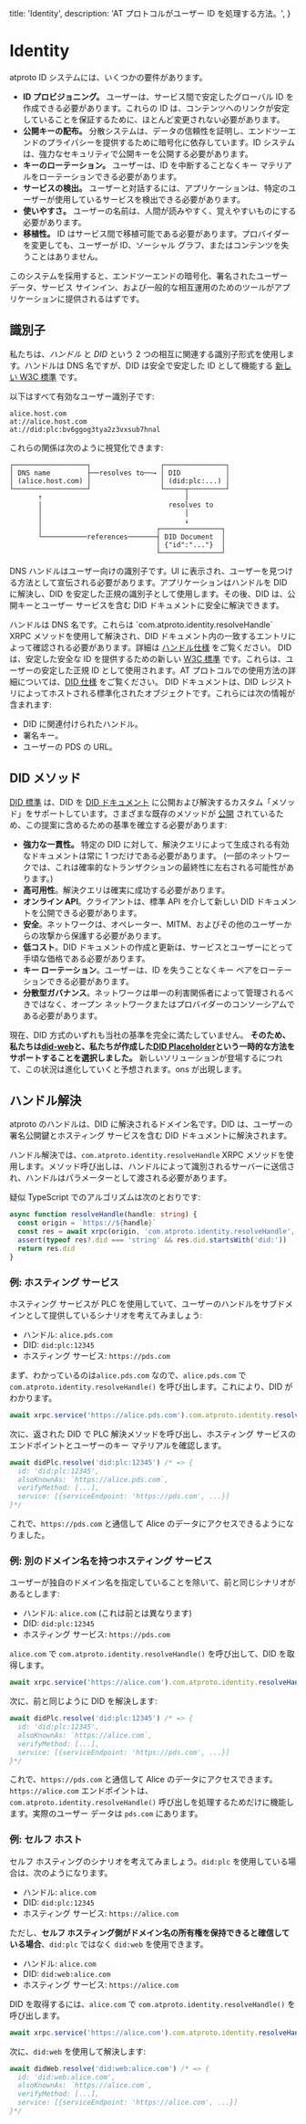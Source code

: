 
title: 'Identity',
description:
'AT プロトコルがユーザー ID を処理する方法。',
}

# Identity

atproto ID システムには、いくつかの要件があります。

* **ID プロビジョニング。** ユーザーは、サービス間で安定したグローバル ID を作成できる必要があります。これらの ID は、コンテンツへのリンクが安定していることを保証するために、ほとんど変更されない必要があります。
* **公開キーの配布。** 分散システムは、データの信頼性を証明し、エンドツーエンドのプライバシーを提供するために暗号化に依存しています。ID システムは、強力なセキュリティで公開キーを公開する必要があります。
* **キーのローテーション。** ユーザーは、ID を中断することなくキー マテリアルをローテーションできる必要があります。
* **サービスの検出。** ユーザーと対話するには、アプリケーションは、特定のユーザーが使用しているサービスを検出できる必要があります。
* **使いやすさ。** ユーザーの名前は、人間が読みやすく、覚えやすいものにする必要があります。
* **移植性。** ID はサービス間で移植可能である必要があります。プロバイダーを変更しても、ユーザーが ID、ソーシャル グラフ、またはコンテンツを失うことはありません。

このシステムを採用すると、エンドツーエンドの暗号化、署名されたユーザー データ、サービス サインイン、および一般的な相互運用のためのツールがアプリケーションに提供されるはずです。

## 識別子

私たちは、_ハンドル_ と _DID_ という 2 つの相互に関連する識別子形式を使用します。ハンドルは DNS 名ですが、DID は安全で安定した ID として機能する [新しい W3C 標準](https://www.w3.org/TR/did-core/) です。

以下はすべて有効なユーザー識別子です:

```
alice.host.com
at://alice.host.com
at://did:plc:bv6ggog3tya2z3vxsub7hnal
```

これらの関係は次のように視覚化できます:

```
┌──────────────────┐                 ┌───────────────┐
│ DNS name         ├──resolves to──→ │ DID           │
│ (alice.host.com) │                 │ (did:plc:...) │
└──────────────────┘                 └─────┬─────────┘
       ↑                                   │
       │                               resolves to
       │                                   │
       │                                   ↓
       │                            ┌───────────────┐
       └───────────references───────┤ DID Document  │
                                    │ {"id":"..."}  │
                                    └───────────────┘
```

DNS ハンドルはユーザー向けの識別子です。UI に表示され、ユーザーを見つける方法として宣伝される必要があります。アプリケーションはハンドルを DID に解決し、DID を安定した正規の識別子として使用します。その後、DID は、公開キーとユーザー サービスを含む DID ドキュメントに安全に解決できます。

<DescriptionList>
<Description title="Handles">ハンドルは DNS 名です。これらは `com.atproto.identity.resolveHandle` XRPC メソッドを使用して解決され、DID ドキュメント内の一致するエントリによって確認される必要があります。詳細は <a href="/specs/handle">ハンドル仕様</a> をご覧ください。</Description>
<Description title="DID">DID は、安定した安全な ID を提供するための新しい <a href="https://www.w3.org/TR/did-core/">W3C 標準</a> です。これらは、ユーザーの安定した正規 ID として使用されます。AT プロトコルでの使用方法の詳細については、<a href="/specs/did">DID 仕様</a> をご覧ください。</Description>
<Description title="DID ドキュメント">
DID ドキュメントは、DID レジストリによってホストされる標準化されたオブジェクトです。これらには次の情報が含まれます:
<ul>
<li>DID に関連付けられたハンドル。</li>
<li>署名キー。</li>
<li>ユーザーの PDS の URL。</li>
</ul>
</Description>
</DescriptionList>

## DID メソッド

[DID 標準](https://www.w3.org/TR/did-core/) は、DID を [DID ドキュメント](https://www.w3.org/TR/did-core/#core-properties) に公開および解決するカスタム「メソッド」をサポートしています。さまざまな既存のメソッドが [公開](https://w3c.github.io/did-spec-registries/#did-methods) されているため、この提案に含めるための基準を確立する必要があります:

- **強力な一貫性。** 特定の DID に対して、解決クエリによって生成される有効なドキュメントは常に 1 つだけである必要があります。 (一部のネットワークでは、これは確率的なトランザクションの最終性に左右される可能性があります。)
- **高可用性**。解決クエリは確実に成功する必要があります。
- **オンライン API**。クライアントは、標準 API を介して新しい DID ドキュメントを公開できる必要があります。
- **安全**。ネットワークは、オペレーター、MITM、およびその他のユーザーからの攻撃から保護する必要があります。
- **低コスト**。DID ドキュメントの作成と更新は、サービスとユーザーにとって手頃な価格である必要があります。
- **キー ローテーション**。ユーザーは、ID を失うことなくキー ペアをローテーションできる必要があります。
- **分散型ガバナンス**。ネットワークは単一の利害関係者によって管理されるべきではなく、オープン ネットワークまたはプロバイダーのコンソーシアムである必要があります。

現在、DID 方式のいずれも当社の基準を完全に満たしていません。 **そのため、私たちは[did-web](https://w3c-ccg.github.io/did-method-web/)と、私たちが作成した[DID Placeholder](https://github.com/bluesky-social/did-method-plc)という一時的な方法をサポートすることを選択しました。** 新しいソリューションが登場するにつれて、この状況は進化していくと予想されます。ons が出現します。

## ハンドル解決

atproto のハンドルは、DID に解決されるドメイン名です。DID は、ユーザーの署名公開鍵とホスティング サービスを含む DID ドキュメントに解決されます。

ハンドル解決では、`com.atproto.identity.resolveHandle` XRPC メソッドを使用します。メソッド呼び出しは、ハンドルによって識別されるサーバーに送信され、ハンドルはパラメーターとして渡される必要があります。

疑似 TypeScript でのアルゴリズムは次のとおりです:

```typescript
async function resolveHandle(handle: string) {
  const origin = `https://${handle}`
  const res = await xrpc(origin, 'com.atproto.identity.resolveHandle', {handle})
  assert(typeof res?.did === 'string' && res.did.startsWith('did:'))
  return res.did
}
```

### 例: ホスティング サービス

ホスティング サービスが PLC を使用していて、ユーザーのハンドルをサブドメインとして提供しているシナリオを考えてみましょう:

- ハンドル: `alice.pds.com`
- DID: `did:plc:12345`
- ホスティング サービス: `https://pds.com`

まず、わかっているのは`alice.pds.com` なので、`alice.pds.com` で `com.atproto.identity.resolveHandle()` を呼び出します。これにより、DID がわかります。

```typescript
await xrpc.service('https://alice.pds.com').com.atproto.identity.resolveHandle() // => {did: 'did:plc:12345'}
```

次に、返された DID で PLC 解決メソッドを呼び出し、ホスティング サービスのエンドポイントとユーザーのキー マテリアルを確認します。

```typescript
await didPlc.resolve('did:plc:12345') /* => {
  id: 'did:plc:12345',
  alsoKnownAs: `https://alice.pds.com`,
  verifyMethod: [...],
  service: [{serviceEndpoint: 'https://pds.com', ...}]
}*/
```

これで、`https://pds.com` と通信して Alice のデータにアクセスできるようになりました。

### 例: 別のドメイン名を持つホスティング サービス

ユーザーが独自のドメイン名を指定していることを除いて、前と同じシナリオがあるとします:

- ハンドル: `alice.com` (これは前とは異なります)
- DID: `did:plc:12345`
- ホスティング サービス: `https://pds.com`

`alice.com` で `com.atproto.identity.resolveHandle()` を呼び出して、DID を取得します。

```typescript
await xrpc.service('https://alice.com').com.atproto.identity.resolveHandle() // => {did: 'did:plc:12345'}
```

次に、前と同じように DID を解決します:

```typescript
await didPlc.resolve('did:plc:12345') /* => {
  id: 'did:plc:12345',
  alsoKnownAs: `https://alice.com`,
  verifyMethod: [...],
  service: [{serviceEndpoint: 'https://pds.com', ...}]
}*/
```

これで、`https://pds.com` と通信して Alice のデータにアクセスできます。`https://alice.com` エンドポイントは、`com.atproto.identity.resolveHandle()` 呼び出しを処理するためだけに機能します。実際のユーザー データは `pds.com` にあります。

### 例: セルフ ホスト

セルフ ホスティングのシナリオを考えてみましょう。`did:plc` を使用している場合は、次のようになります。

- ハンドル: `alice.com`
- DID: `did:plc:12345`
- ホスティング サービス: `https://alice.com`

ただし、**セルフ ホスティング側がドメイン名の所有権を保持できると確信している場合**、`did:plc` ではなく `did:web` を使用できます。

- ハンドル: `alice.com`
- DID: `did:web:alice.com`
- ホスティング サービス: `https://alice.com`

DID を取得するには、`alice.com` で `com.atproto.identity.resolveHandle()` を呼び出します。

```typescript
await xrpc.service('https://alice.com').com.atproto.identity.resolveHandle() // => {did: 'did:web:alice.com'}
```

次に、`did:web` を使用して解決します:

```typescript
await didWeb.resolve('did:web:alice.com') /* => {
  id: 'did:web:alice.com',
  alsoKnownAs: `https://alice.com`,
  verifyMethod: [...],
  service: [{serviceEndpoint: 'https://alice.com', ...}]
}*/
```